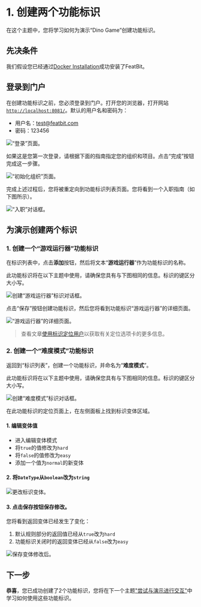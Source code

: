 
# 1. 创建两个功能标识

在这个主题中，您将学习如何为演示“Dino Game”创建功能标识。

## 先决条件

我们假设您已经通过[Docker Installation](../installation/full-installation.md)成功安装了FeatBit。

## 登录到门户

在创建功能标识之前，您必须登录到门户。打开您的浏览器，打开网站[`http://localhost:8081/`](http://localhost:8081/)。默认的用户名和密码为：

* 用户名：test@featbit.com
* 密码：123456

![“登录”页面。](../getting-started/assets/create-2-feature-flag/001-login.png)

如果这是您第一次登录，请根据下面的指南指定您的组织和项目。点击“完成”按钮完成这一步骤。

![“初始化组织”页面。](../getting-started/assets/create-2-feature-flag/002-init-org.webp)

完成上述过程后，您将被重定向到功能标识列表页面。您将看到一个入职指南（如下图所示）。

![“入职”对话框。](../getting-started/assets/create-2-feature-flag/003.webp)

## 为演示创建两个标识

### 1. 创建一个“游戏运行器”功能标识

在标识列表中，点击**添加**按钮，然后将文本“**游戏运行器**”作为功能标识的名称。

<Callout type="info" emoji="ℹ️">
  此功能标识将在以下主题中使用，请确保您具有与下图相同的信息。标识的键区分大小写。
</Callout>

![创建“游戏运行器”标识对话框。](../getting-started/assets/create-2-feature-flag/004.webp)

点击“保存”按钮创建功能标识，然后您将看到功能标识“游戏运行器”的详细页面。

![“游戏运行器”的详细页面。](../getting-started/assets/create-2-feature-flag/005.webp)

> 查看文章[使用标识定位用户](../feature-flags/targeting-users-with-flags/)以获取有关定位选项卡的更多信息。

### 2. 创建一个“难度模式”功能标识

返回到“标识列表”，创建一个功能标识，并命名为“**难度模式**”。

<Callout type="info" emoji="ℹ️">
  此功能标识将在以下主题中使用，请确保您具有与下图相同的信息。标识的键区分大小写。
</Callout>

![创建“难度模式”标识对话框。](../getting-started/assets/create-2-feature-flag/006.webp)

在此功能标识的定位页面上，在左侧面板上找到标识变体区域。

#### 1. 编辑变体值

* 进入编辑变体模式
* 将`true`的值修改为`hard`
* 将`false`的值修改为`easy`
* 添加一个值为`normal`的新变体

#### 2. 将`DateType`从`boolean`改为`string`

![更改标识变体。](../getting-started/assets/create-2-feature-flag/007.webp)

#### 3. 点击保存按钮保存修改。

您将看到返回变体已经发生了变化：

1. 默认规则部分的返回值已经从`true`改为`hard`
2. 功能标识关闭时的返回变体已经从`false`改为`easy`

![保存变体修改后。](../getting-started/assets/create-2-feature-flag/008.png)

## 下一步

**恭喜**，您已成功创建了2个功能标识，您将在下一个主题["尝试与演示进行交互"](try-interacting-with-the-demo.md)中学习如何使用这些功能标识。
